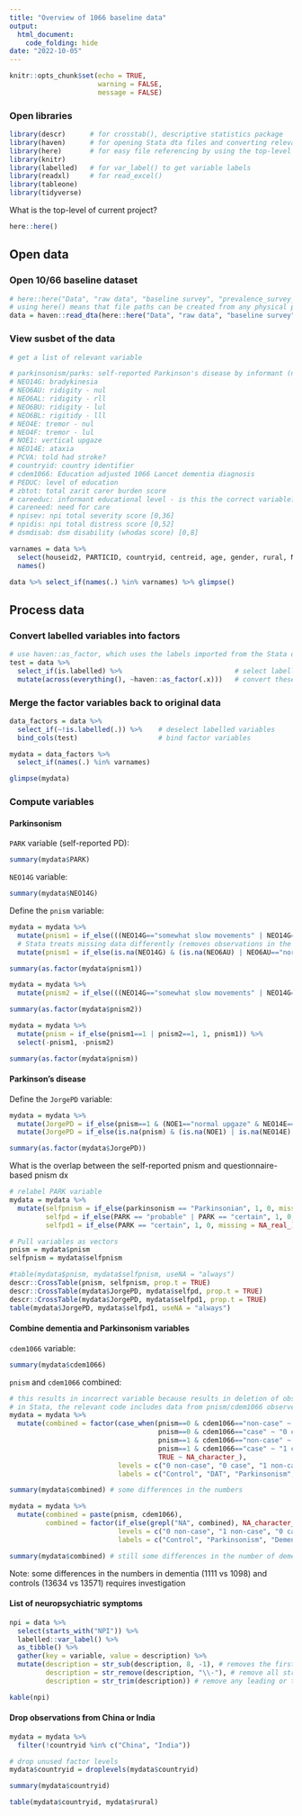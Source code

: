 ---
title: "Overview of 1066 baseline data"
output: 
  html_document:
    code_folding: hide
date: "2022-10-05"
---

```{r setup, include=FALSE}
knitr::opts_chunk$set(echo = TRUE,
                      warning = FALSE,
                      message = FALSE)
```

### Open libraries

```{r}
library(descr)      # for crosstab(), descriptive statistics package
library(haven)      # for opening Stata dta files and converting relevant variables into factors as_factor()
library(here)       # for easy file referencing by using the top-level directory of a file project
library(knitr)
library(labelled)   # for var_label() to get variable labels
library(readxl)     # for read_excel()
library(tableone)
library(tidyverse)
```

What is the top-level of current project?
```{r}
here::here()
```

## Open data

### Open 10/66 baseline dataset

```{r}
# here::here("Data", "raw data", "baseline survey", "prevalence_survey_data_1_3.dta")
# using here() means that file paths can be created from any physical place as long as fold structure is equivalent
data = haven::read_dta(here::here("Data", "raw data", "baseline survey", "prevalence_survey_data_1_3.dta"))
```

### View susbet of the data

```{r}
# get a list of relevant variable

# parkinsonism/parks: self-reported Parkinson's disease by informant (no, probable, certain) - missing in most ppl
# NEO14G: bradykinesia
# NEO6AU: ridigity - nul
# NEO6AL: ridigity - rll
# NEO6BU: ridigity - lul
# NEO6BL: rigitidy - lll
# NEO4E: tremor - nul
# NEO4F: tremor - lul
# NOE1: vertical upgaze
# NEO14E: ataxia
# PCVA: told had stroke?
# countryid: country identifier
# cdem1066: Education adjusted 1066 Lancet dementia diagnosis
# PEDUC: level of education
# zbtot: total zarit carer burden score
# careeduc: informant educational level - is this the correct variable?
# careneed: need for care
# npisev: npi total severity score [0,36]
# npidis: npi total distress score [0,52]
# dsmdisab: dsm disability (whodas score) [0,8]

varnames = data %>% 
  select(houseid2, PARTICID, countryid, centreid, age, gender, rural, Nassets, anycare, illnocat, PCVA, cdem1066, PEDUC, zbtot, CAREEDUC, CARENEED, dsmdisab, PARK, parkinsonism, starts_with("NPI"), starts_with("CARER"), starts_with("NEO1"), starts_with("NEO6"), starts_with("NEO4"), starts_with("NOE1")) %>% 
  names()
```

```{r}
data %>% select_if(names(.) %in% varnames) %>% glimpse()
```

## Process data

### Convert labelled variables into factors

```{r}
# use haven::as_factor, which uses the labels imported from the Stata data to convert into factor levels
test = data %>% 
  select_if(is.labelled) %>%                            # select labelled variables
  mutate(across(everything(), ~haven::as_factor(.x)))   # convert these into factors
```

### Merge the factor variables back to original data

```{r}
data_factors = data %>% 
  select_if(~!is.labelled(.)) %>%    # deselect labelled variables
  bind_cols(test)                    # bind factor variables

mydata = data_factors %>% 
  select_if(names(.) %in% varnames)

glimpse(mydata)
```

### Compute variables

#### Parkinsonism

`PARK` variable (self-reported PD):

```{r}
summary(mydata$PARK)
```

`NEO14G` variable:

```{r}
summary(mydata$NEO14G)
```

Define the `pnism` variable: 
```{r}
mydata = mydata %>% 
  mutate(pnism1 = if_else(((NEO14G=="somewhat slow movements" | NEO14G=="very slow movements") & (NEO6AU=="slightly increased tone" | NEO6AU=="much increased tone" |NEO6AL=="slightly increased tone" |NEO6AL=="much increased tone" | NEO6BU=="slightly increased tone" |NEO6BU=="much increased tone" | NEO6BL=="slightly increased tone" | NEO6BL=="much increased tone")), 1, 0)) %>%  
  # Stata treats missing data differently (removes observations in the calculation when there is missing data), so the next line of codes does that in R
  mutate(pnism1 = if_else(is.na(NEO14G) & (is.na(NEO6AU) | NEO6AU=="normal tone") & (is.na(NEO6AL) | NEO6AL=="normal tone") & (is.na(NEO6BU) | NEO6BU=="normal tone") & (is.na(NEO6BL) | NEO6BL=="normal tone"), NA_real_, pnism1))

summary(as.factor(mydata$pnism1))
```

```{r}
mydata = mydata %>% 
  mutate(pnism2 = if_else(((NEO14G=="somewhat slow movements" | NEO14G=="very slow movements") & ((!NEO4E=="no tremor") | (!NEO4F=="no tremor"))), 1, 0))

summary(as.factor(mydata$pnism2))
```

```{r}
mydata = mydata %>% 
  mutate(pnism = if_else(pnism1==1 | pnism2==1, 1, pnism1)) %>% 
  select(-pnism1, -pnism2)

summary(as.factor(mydata$pnism))
```

#### Parkinson's disease

Define the `JorgePD` variable:
```{r}
mydata = mydata %>% 
  mutate(JorgePD = if_else(pnism==1 & (NOE1=="normal upgaze" & NEO14E=="normal gait" & PCVA=="no"), 1, 0)) %>% 
  mutate(JorgePD = if_else(is.na(pnism) & (is.na(NOE1) | is.na(NEO14E) | is.na(PCVA)), NA_real_, JorgePD))

summary(as.factor(mydata$JorgePD))
```

What is the overlap between the self-reported pnism and questionnaire-based pnism dx

```{r}
# relabel PARK variable
mydata = mydata %>% 
  mutate(selfpnism = if_else(parkinsonism == "Parkinsonian", 1, 0, missing = NA_real_),
         selfpd = if_else(PARK == "probable" | PARK == "certain", 1, 0, missing = NA_real_),
         selfpd1 = if_else(PARK == "certain", 1, 0, missing = NA_real_))

# Pull variables as vectors
pnism = mydata$pnism
selfpnism = mydata$selfpnism

#table(mydata$pnism, mydata$selfpnism, useNA = "always")
descr::CrossTable(pnism, selfpnism, prop.t = TRUE)
descr::CrossTable(mydata$JorgePD, mydata$selfpd, prop.t = TRUE)
descr::CrossTable(mydata$JorgePD, mydata$selfpd1, prop.t = TRUE)
table(mydata$JorgePD, mydata$selfpd1, useNA = "always")
```

#### Combine dementia and Parkinsonism variables

`cdem1066` variable:

```{r}
summary(mydata$cdem1066)
```
`pnism` and `cdem1066` combined:

```{r, eval=FALSE}
# this results in incorrect variable because results in deletion of observation with any missing data in psnim and cdem1066, i.e. uses complete case
# in Stata, the relevant code includes data from pnism/cdem1066 observerations even if they are missing data in cdem1066/pnism
mydata = mydata %>% 
  mutate(combined = factor(case_when(pnism==0 & cdem1066=="non-case" ~ "0 non-case",
                                     pnism==0 & cdem1066=="case" ~ "0 case",
                                     pnism==1 & cdem1066=="non-case" ~ "1 non-case",
                                     pnism==1 & cdem1066=="case" ~ "1 case",
                                     TRUE ~ NA_character_),
                           levels = c("0 non-case", "0 case", "1 non-case", "1 case"),
                           labels = c("Control", "DAT", "Parkinsonism", "PPD")))

summary(mydata$combined) # some differences in the numbers
```
```{r}
mydata = mydata %>% 
  mutate(combined = paste(pnism, cdem1066),
         combined = factor(if_else(grepl("NA", combined), NA_character_, combined),
                           levels = c("0 non-case", "1 non-case", "0 case", "1 case"),
                           labels = c("Control", "Parkinsonism", "Dementia", "Parkinsonism and dementia")))

summary(mydata$combined) # still some differences in the number of dementia (1111 vs 1098) and controls (13634 vs 13571); numbers of parkinsonism and parkinsonism with dementia is same
```


Note: some differences in the numbers in dementia (1111 vs 1098) and controls (13634 vs 13571) requires investigation

#### List of neuropsychiatric symptoms

```{r}
npi = data %>% 
  select(starts_with("NPI")) %>% 
  labelled::var_label() %>% 
  as_tibble() %>% 
  gather(key = variable, value = description) %>% 
  mutate(description = str_sub(description, 8, -1), # removes the first 7 characters
         description = str_remove(description, "\\-"), # remove all strings after '-'
         description = str_trim(description)) # remove any leading or trailing white spaces

kable(npi)
```

#### Drop observations from China or India

```{r}
mydata = mydata %>% 
  filter(!countryid %in% c("China", "India"))

# drop unused factor levels
mydata$countryid = droplevels(mydata$countryid)

summary(mydata$countryid)

table(mydata$countryid, mydata$rural)
```
